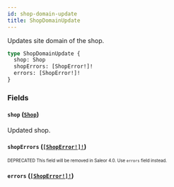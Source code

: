 ```yaml
---
id: shop-domain-update
title: ShopDomainUpdate
---
```


Updates site domain of the shop.

```graphql
type ShopDomainUpdate {
  shop: Shop
  shopErrors: [ShopError!]!
  errors: [ShopError!]!
}
```

### Fields

#### `shop` ([`Shop`](/developer/api-reference/objects/shop.mdx))

Updated shop.

#### `shopErrors` ([`[ShopError!]!`](/developer/api-reference/objects/shop-error.mdx))

<sub><sup><span className="deprecatedTag">DEPRECATED</span> This field will be removed in Saleor 4.0. Use `errors` field instead.</sup></sub>

#### `errors` ([`[ShopError!]!`](/developer/api-reference/objects/shop-error.mdx))
